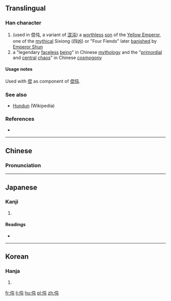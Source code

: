 {{also|沌}}
==Translingual==

===Han character===
{{Han char|rn=9|rad=人|as=04|sn=6|four=2521<sub>7</sub>|canj=人心山 (OPU), X人心山 (XOPU)|ids=⿰[[亻]][[屯]]}}

# (used in 倱伅, a variant of [[混沌]]) a [[worthless]] [[son]] of the [[w:Yellow Emperor|Yellow Emperor]], one of the [[mythical]] Sixiong (四凶) or "Four Fiends" later [[banish]]ed by [[w:Shun (Chinese leader)|Emperor Shun]]
# a "legendary [[faceless]] [[being]]" in Chinese [[mythology]] and the "[[primordial]] and [[central]] [[chaos]]" in Chinese [[cosmogony]]

====Usage notes====
Used with [[倱]] as component of [[倱伅]].

===See also===
* [[w:Hundun|Hundun]] (Wikipedia)

===References===
* {{Han ref|kx=0095.100|dkj=00427|dj=0201.100|hdz=10120.070|uh=4F05|ud=20229|bh=C9B6|bd=51638}}

----

==Chinese==
{{zh-forms}}

===Pronunciation===
{{zh-pron
|m=dùn
|c=deon6
|mc=
|oc=
|ma=
|cat=n,pn
}}

----

==Japanese==

===Kanji===
{{ja-kanji|grade=|rs=人04}}

# {{defn|lang=ja|sort=人04}}

====Readings====
* {{ja-readings|on=[[とん]] (ton), [[どん]] (don)|kun=}}

----

==Korean==

===Hanja===
{{ko-hanja|hangeul=돈|rv=don|mr=ton}}

# {{defn|lang=ko|sort=人04}}

[[fr:伅]]
[[li:伅]]
[[hu:伅]]
[[pl:伅]]
[[zh:伅]]